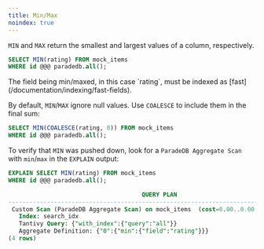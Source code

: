```yaml
---
title: Min/Max
noindex: true
---
```


`MIN` and `MAX` return the smallest and largest values of a column, respectively.

```sql
SELECT MIN(rating) FROM mock_items
WHERE id @@@ paradedb.all();
```

<Note>
  The field being min/maxed, in this case `rating`, must be indexed as
  [fast](/documentation/indexing/fast-fields).
</Note>

By default, `MIN`/`MAX` ignore null values. Use `COALESCE` to include them in the final sum:

```sql
SELECT MIN(COALESCE(rating, 0)) FROM mock_items
WHERE id @@@ paradedb.all();
```

To verify that `MIN` was pushed down, look for a `ParadeDB Aggregate Scan` with `min`/`max` in the `EXPLAIN` output:

```sql
EXPLAIN SELECT MIN(rating) FROM mock_items
WHERE id @@@ paradedb.all();
```

```sql Expected Response
                                      QUERY PLAN
---------------------------------------------------------------------------------------
 Custom Scan (ParadeDB Aggregate Scan) on mock_items  (cost=0.00..0.00 rows=0 width=4)
   Index: search_idx
   Tantivy Query: {"with_index":{"query":"all"}}
   Aggregate Definition: {"0":{"min":{"field":"rating"}}}
(4 rows)
```
